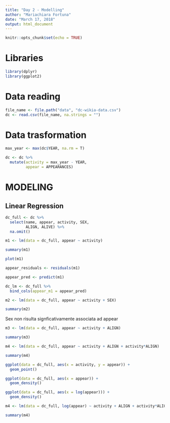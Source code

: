 ```yaml
---
title: "Day 2 - Modelling"
author: "Mariachiara Fortuna"
date: "March 17, 2018"
output: html_document
---
```


```r
knitr::opts_chunk$set(echo = TRUE)
```

# Libraries

```r
library(dplyr)
library(ggplot2)
```


# Data reading

```r
file_name <- file.path("data", "dc-wikia-data.csv")
dc <- read.csv(file_name, na.strings = "")
```


# Data trasformation

```r
max_year <- max(dc$YEAR, na.rm = T)

dc <- dc %>%
  mutate(activity = max_year - YEAR,
         appear = APPEARANCES)

```


# MODELING

## Linear Regression

```r

dc_full <- dc %>%
  select(name, appear, activity, SEX,
         ALIGN, ALIVE) %>%
  na.omit()

m1 <- lm(data = dc_full, appear ~ activity)

summary(m1)

plot(m1)

appear_residuals <- residuals(m1)

appear_pred <- predict(m1)

dc_lm <- dc_full %>%
  bind_cols(appear_m1 = appear_pred)

```


```r
m2 <- lm(data = dc_full, appear ~ activity + SEX)

summary(m2)
```

Sex non risulta signficativamente associata ad appear

```r
m3 <- lm(data = dc_full, appear ~ activity + ALIGN)

summary(m3)
```


```r
m4 <- lm(data = dc_full, appear ~ activity + ALIGN + activity*ALIGN)

summary(m4)
```


```r
ggplot(data = dc_full, aes(x = activity, y = appear)) +
  geom_point()
```

```r
ggplot(data = dc_full, aes(x = appear)) +
  geom_density()

ggplot(data = dc_full, aes(x = log(appear))) +
  geom_density()
```

```r
m4 <- lm(data = dc_full, log(appear) ~ activity + ALIGN + activity*ALIGN)

summary(m4)
```

